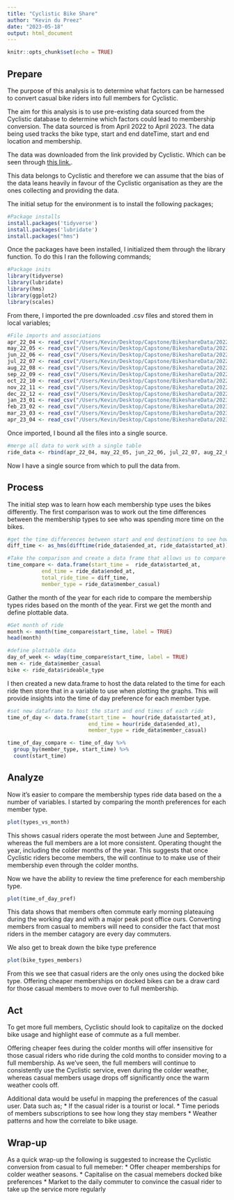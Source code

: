 ```yaml
---
title: "Cyclistic Bike Share"
author: "Kevin du Preez"
date: "2023-05-18"
output: html_document
---
```


```r
knitr::opts_chunk$set(echo = TRUE)
```

## Prepare 

The purpose of this analysis is to determine what factors can be harnessed to convert casual bike riders into full members for Cyclistic. 

The aim for this analysis is to use pre-existing data sourced from the Cyclistic database to determine which factors could lead to membership conversion. The data sourced is from April 2022 to April 2023. The data being used tracks the bike type, start and end dateTime, start and end location and membership. 

The data was downloaded from the link provided by Cyclistic. Which can be seen through [this link.](https://divvy-tripdata.s3.amazonaws.com/index.html). 

This data belongs to Cyclistic and therefore we can assume that the bias of the data leans heavily in favour of the Cyclistic organisation as they are the ones collecting and providing the data.

The initial setup for the environment is to install the following packages;

```r
#Package installs
install.packages('tidyverse')
install.packages('lubridate')
install.packages("hms")
```

Once the packages have been installed, I initialized them through the library function. To do this I ran the following commands;
```r
#Package inits
library(tidyverse)
library(lubridate)
library(hms)
library(ggplot2)
library(scales)
```

From there, I imported the pre downloaded .csv files and stored them in local variables;

```r
#File imports and associations
apr_22_04 <- read_csv("/Users/Kevin/Desktop/Capstone/BikeshareData/202204-divvy-tripdata.csv")
may_22_05 <- read_csv("/Users/Kevin/Desktop/Capstone/BikeshareData/202205-divvy-tripdata.csv")
jun_22_06 <- read_csv("/Users/Kevin/Desktop/Capstone/BikeshareData/202206-divvy-tripdata.csv")
jul_22_07 <- read_csv("/Users/Kevin/Desktop/Capstone/BikeshareData/202207-divvy-tripdata.csv")
aug_22_08 <- read_csv("/Users/Kevin/Desktop/Capstone/BikeshareData/202208-divvy-tripdata.csv")
sep_22_09 <- read_csv("/Users/Kevin/Desktop/Capstone/BikeshareData/202209-divvy-publictripdata.csv")
oct_22_10 <- read_csv("/Users/Kevin/Desktop/Capstone/BikeshareData/202210-divvy-tripdata.csv")
nov_22_11 <- read_csv("/Users/Kevin/Desktop/Capstone/BikeshareData/202211-divvy-tripdata.csv")
dec_22_12 <- read_csv("/Users/Kevin/Desktop/Capstone/BikeshareData/202212-divvy-tripdata.csv")
jan_23_01 <- read_csv("/Users/Kevin/Desktop/Capstone/BikeshareData/202301-divvy-tripdata.csv")
feb_23_02 <- read_csv("/Users/Kevin/Desktop/Capstone/BikeshareData/202302-divvy-tripdata.csv")
mar_23_03 <- read_csv("/Users/Kevin/Desktop/Capstone/BikeshareData/202303-divvy-tripdata.csv")
apr_23_04 <- read_csv("/Users/Kevin/Desktop/Capstone/BikeshareData/202304-divvy-tripdata.csv")
```

Once imported, I bound all the files into a single source. 

```r
#merge all data to work with a single table
ride_data <- rbind(apr_22_04, may_22_05, jun_22_06, jul_22_07, aug_22_08, sep_22_09, oct_22_10, nov_22_11, dec_22_12, jan_23_01, feb_23_02, mar_23_03, apr_23_04)

```

Now I have a single source from which to pull the data from.

## Process

The initial step was to learn how each membership type uses the bikes differently. The first comparison was to work out the time differences between the membership types to see who was spending more time on the bikes.

```r
#get the time differences between start and end destinations to see how long each rider is run. 
diff_time <- as_hms(difftime(ride_data$ended_at, ride_data$started_at))

#Take the comparison and create a data frame that allows us to compare the ride times to the membership type of the rider. 
time_compare <- data.frame(start_time =  ride_data$started_at,
           end_time = ride_data$ended_at,
           total_ride_time = diff_time,
           member_type = ride_data$member_casual)
```

Gather the month of the year for each ride to compare the membership types rides based on the month of the year. First we get the month and define plottable data.

```r
#Get month of ride
month <- month(time_compare$start_time, label = TRUE)
head(month)

#define plottable data
day_of_week <- wday(time_compare$start_time, label = TRUE)
mem <- ride_data$member_casual
bike <- ride_data$rideable_type
```

I then created a new data.frame to host the data related to the time for each ride then store that in a variable to use when plotting the graphs. This will provide insights into the time of day preference for each member type.

```r
#set new dataframe to host the start and end times of each ride
time_of_day <- data.frame(start_time =  hour(ride_data$started_at),
                          end_time = hour(ride_data$ended_at),
                          member_type = ride_data$member_casual)

time_of_day_compare <- time_of_day %>% 
  group_by(member_type, start_time) %>% 
  count(start_time)
```

## Analyze

Now it's easier to compare the membership types ride data based on the a number of variables. I started by comparing the month preferences for each member type.

```r
plot(types_vs_month)
```

This shows casual riders operate the most between June and September, whereas the full members are a lot more consistent. Operating thought the year, including the colder months of the year. This suggests that once Cyclistic riders become members, the will continue to to make use of their membership even through the colder months.

Now we have the ability to review the time preference for each membership type.

```r
plot(time_of_day_pref)
```
This data shows that members often commute early morning plateauing during the working day and with a major peak post office ours. Converting members from casual to members will need to consider the fact that most riders in the member catagory are every day commuters.

We also get to break down the bike type preference

```r
plot(bike_types_members)
```

From this we see that casual riders are the only ones using the docked bike type. Offering cheaper memberships on docked bikes can be a draw card for those casual members to move over to full membership.

## Act

To get more full members, Cyclistic should look to capitalize on the docked bike usage and highlight ease of commute as a full member. 

Offering cheaper fees during the colder months will offer insensitive for those casual riders who ride during the cold months to consider moving to a full membership. As we've seen, the full members will continue to consistently use the Cyclistic service, even during the colder weather, whereas casual members usage drops off significantly once the warm weather cools off.

Additional data would be useful in mapping the preferences of the casual user. Data such as; 
* If the casual rider is a tourist or local.
* Time periods of members subscriptions to see how long they stay members
* Weather patterns and how the correlate to bike usage. 

## Wrap-up

As a quick wrap-up the following is suggested to increase the Cyclistic conversion from casual to full memeber:
* Offer cheaper memberships for colder weather seasons.
* Capitalise on the casual memebers docked bike preferences
* Market to the daily commuter to convince the casual rider to take up the service more regularly


